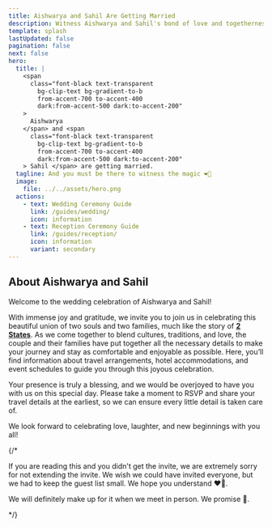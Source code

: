 ```yaml
---
title: Aishwarya and Sahil Are Getting Married
description: Witness Aishwarya and Sahil's bond of love and togetherness become official.
template: splash
lastUpdated: false
pagination: false
next: false
hero:
  title: |
    <span
      class="font-black text-transparent
        bg-clip-text bg-gradient-to-b
        from-accent-700 to-accent-400
        dark:from-accent-500 dark:to-accent-200"
    >
      Aishwarya
    </span> and <span
      class="font-black text-transparent
        bg-clip-text bg-gradient-to-b
        from-accent-700 to-accent-400
        dark:from-accent-500 dark:to-accent-200"
    > Sahil </span> are getting married.
  tagline: And you must be there to witness the magic ❤️🎊
  image:
    file: ../../assets/hero.png
  actions:
    - text: Wedding Ceremony Guide
      link: /guides/wedding/
      icon: information
    - text: Reception Ceremony Guide
      link: /guides/reception/
      icon: information
      variant: secondary
---
```



## About Aishwarya and Sahil

Welcome to the wedding celebration of Aishwarya and Sahil!

With immense joy and gratitude, we invite you to join us in celebrating this beautiful union of two souls and two families, much like the story of [**2 States**](https://www.imdb.com/title/tt2372678/). As we come together to blend cultures, traditions, and love, the couple and their families have put together all the necessary details to make your journey and stay as comfortable and enjoyable as possible. Here, you’ll find information about travel arrangements, hotel accommodations, and event schedules to guide you through this joyous celebration.

Your presence is truly a blessing, and we would be overjoyed to have you with us on this special day. Please take a moment to RSVP and share your travel details at the earliest, so we can ensure every little detail is taken care of.

We look forward to celebrating love, laughter, and new beginnings with you all!

{/* <Aside>
If you are reading this and you didn't get the invite, we are extremely sorry for not extending the invite. We wish we could have invited everyone, but we had to keep the guest list small. We hope you understand ❤️🙏.

We will definitely make up for it when we meet in person. We promise 🤝.
</Aside> */}
